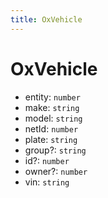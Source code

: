 ```yaml
---
title: OxVehicle
---
```


# OxVehicle

- entity: `number`
- make: `string`
- model: `string`
- netId: `number`
- plate: `string`
- group?: `string`
- id?: `number`
- owner?: `number`
- vin: `string`